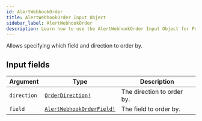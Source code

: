 ```yaml
---
id: AlertWebhookOrder
title: AlertWebhookOrder Input Object
sidebar_label: AlertWebhookOrder
description: Learn how to use the AlertWebhookOrder Input Object for Prismatic's API.
---
```


Allows specifying which field and direction to order by.

## Input fields

| Argument    | Type                                                                    | Description                |
| ----------- | ----------------------------------------------------------------------- | -------------------------- |
| `direction` | [`OrderDirection!`](api/schema/enum/OrderDirection.mdx)                 | The direction to order by. |
| `field`     | [`AlertWebhookOrderField!`](api/schema/enum/AlertWebhookOrderField.mdx) | The field to order by.     |
